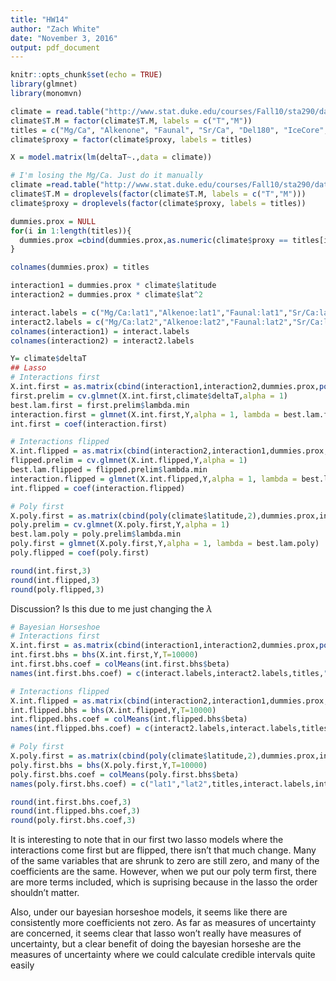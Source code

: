 ```yaml
---
title: "HW14"
author: "Zach White"
date: "November 3, 2016"
output: pdf_document
---
```


```r
knitr::opts_chunk$set(echo = TRUE)
library(glmnet)
library(monomvn)
```

```r
climate = read.table("http://www.stat.duke.edu/courses/Fall10/sta290/datasets/climate.dat", header = TRUE)
climate$T.M = factor(climate$T.M, labels = c("T","M"))
titles = c("Mg/Ca", "Alkenone", "Faunal", "Sr/Ca", "Del180", "IceCore", "Pollen", "Noble Gas")
climate$proxy = factor(climate$proxy, labels = titles)

X = model.matrix(lm(deltaT~.,data = climate))

# I'm losing the Mg/Ca. Just do it manually
climate =read.table("http://www.stat.duke.edu/courses/Fall10/sta290/datasets/climate.dat", header = TRUE)
climate$T.M = droplevels(factor(climate$T.M, labels = c("T","M")))
climate$proxy = droplevels(factor(climate$proxy, labels = titles))

dummies.prox = NULL
for(i in 1:length(titles)){
  dummies.prox =cbind(dummies.prox,as.numeric(climate$proxy == titles[i]))
}

colnames(dummies.prox) = titles

interaction1 = dummies.prox * climate$latitude
interaction2 = dummies.prox * climate$lat^2

interact.labels = c("Mg/Ca:lat1","Alkenoe:lat1","Faunal:lat1","Sr/Ca:lat1", "Del180:lat1","IceCore:lat1","Pollen:lat1","Noble Gas:lat1")
interact2.labels = c("Mg/Ca:lat2","Alkenoe:lat2","Faunal:lat2","Sr/Ca:lat2", "Del180:lat2","IceCore:lat2","Pollen:lat2","Noble Gas:lat2")
colnames(interaction1) = interact.labels
colnames(interaction2) = interact2.labels

Y= climate$deltaT
## Lasso
# Interactions first
X.int.first = as.matrix(cbind(interaction1,interaction2,dummies.prox,poly(climate$latitude,2)))
first.prelim = cv.glmnet(X.int.first,climate$deltaT,alpha = 1)
best.lam.first = first.prelim$lambda.min
interaction.first = glmnet(X.int.first,Y,alpha = 1, lambda = best.lam.first)
int.first = coef(interaction.first)

# Interactions flipped
X.int.flipped = as.matrix(cbind(interaction2,interaction1,dummies.prox,poly(climate$latitude,2)))
flipped.prelim = cv.glmnet(X.int.flipped,Y,alpha = 1)
best.lam.flipped = flipped.prelim$lambda.min
interaction.flipped = glmnet(X.int.flipped,Y,alpha = 1, lambda = best.lam.flipped)
int.flipped = coef(interaction.flipped)

# Poly first
X.poly.first = as.matrix(cbind(poly(climate$latitude,2),dummies.prox,interaction1,interaction2))
poly.prelim = cv.glmnet(X.poly.first,Y,alpha = 1)
best.lam.poly = poly.prelim$lambda.min
poly.first = glmnet(X.poly.first,Y,alpha = 1, lambda = best.lam.poly)
poly.flipped = coef(poly.first)

round(int.first,3)
round(int.flipped,3)
round(poly.flipped,3)
```
Discussion?  Is this due to me just changing the $\lambda$

```r
# Bayesian Horseshoe
# Interactions first
X.int.first = as.matrix(cbind(interaction1,interaction2,dummies.prox,poly(climate$latitude,2)))
int.first.bhs = bhs(X.int.first,Y,T=10000)
int.first.bhs.coef = colMeans(int.first.bhs$beta)
names(int.first.bhs.coef) = c(interact.labels,interact2.labels,titles,"lat1","lat2")

# Interactions flipped
X.int.flipped = as.matrix(cbind(interaction2,interaction1,dummies.prox,poly(climate$latitude,2)))
int.flipped.bhs = bhs(X.int.flipped,Y,T=10000)
int.flipped.bhs.coef = colMeans(int.flipped.bhs$beta)
names(int.flipped.bhs.coef) = c(interact2.labels,interact.labels,titles,"lat1","lat2")

# Poly first
X.poly.first = as.matrix(cbind(poly(climate$latitude,2),dummies.prox,interaction1,interaction2))
poly.first.bhs = bhs(X.poly.first,Y,T=10000)
poly.first.bhs.coef = colMeans(poly.first.bhs$beta)
names(poly.first.bhs.coef) = c("lat1","lat2",titles,interact.labels,interact2.labels)
```

```r
round(int.first.bhs.coef,3)
round(int.flipped.bhs.coef,3)
round(poly.first.bhs.coef,3)
```

It is interesting to note that in our first two lasso models where the interactions come first  but are flipped, there isn't that much change.  Many of the same variables that are shrunk to zero are still zero, and many of the coefficients are the same.  However, when we put our poly term first, there are more terms included, which is suprising because in the lasso the order shouldn't matter.

Also, under our bayesian horseshoe models, it seems like there are consistently more coefficients not zero.  As far as measures of uncertainty are concerned, it seems clear that lasso won't really have measures of uncertainty, but a clear benefit of doing the bayesian horseshe are the measures of uncertainty where we could calculate credible intervals quite easily
